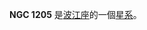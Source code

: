 {{NGCInfoBox|NGCID=NGC 1205|發現者=Stone|發現日期=1886年-月-日|其他編號=NGC 1182|曆元=J2000.0|赤經=3時3分28.4秒
|赤緯=-9°40'14"|星座=波江座|星體=星系|星等=14.7|表面亮度=13.4|藍等=15.6}}

'''NGC 1205''' 是[[波江座|波江座]]的一個[[星系|星系]]。

{{NGCReference|1205}}
{{Catalogs|NGC=1205}}